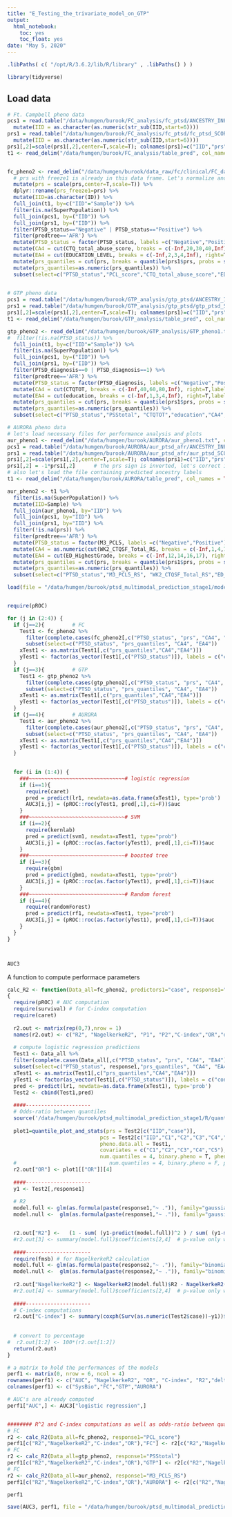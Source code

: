 ```yaml
---
title: "E_Testing_the_trivariate_model_on_GTP"
output:
  html_notebook:
    toc: yes
    toc_float: yes
date: "May 5, 2020"
---
```



```r
.libPaths( c( "/opt/R/3.6.2/lib/R/library" , .libPaths() ) )
```

```r
library(tidyverse)
```


## Load data

```r
# Ft. Campbell pheno data
pcs1 = read.table("/data/humgen/burook/FC_analysis/fc_ptsd/ANCESTRY_INFORMATIVE_DIMENSIONS.mds", header = TRUE) %>% 
  mutate(IID = as.character(as.numeric(str_sub(IID,start=6)))) 
prs1 = read.table("/data/humgen/burook/FC_analysis/fc_ptsd/fc_ptsd_SCORES_AT_BEST-FIT-PRS.txt", header = TRUE) %>% 
  mutate(IID = as.character(as.numeric(str_sub(IID,start=6))))
prs1[,2]=scale(prs1[,2],center=T,scale=T); colnames(prs1)=c("IID","prs");
t1 <- read_delim("/data/humgen/burook/FC_analysis/table_pred", col_names = TRUE, delim = " ") 


fc_pheno2 <- read_delim("/data/humgen/burook/data_raw/fc/clinical/FC_data_for_PGM.txt", col_names = TRUE, delim = "\t") %>%
  # prs with freeze1 is already in this data frame. Let's normalize and rename it.
  mutate(prs = scale(prs,center=T,scale=T)) %>% 
  dplyr::rename(prs_freeze1=prs) %>% 
  mutate(IID=as.character(ID)) %>% 
  full_join(t1, by=c("IID"="Sample")) %>% 
  filter(is.na(SuperPopulation)) %>% 
  full_join(pcs1, by=("IID")) %>% 
  full_join(prs1, by=("IID")) %>%  
  filter(PTSD_status=="Negative" | PTSD_status=="Positive") %>% 
  filter(predtree=='AFR') %>% 
  mutate(PTSD_status = factor(PTSD_status, labels =c("Negative","Positive"))) %>%
  mutate(CA4 = cut(CTQ_total_abuse_score, breaks = c(-Inf,20,30,40,Inf), right=T, labels = F)) %>% 
  mutate(EA4 = cut(EDUCATION_LEVEL, breaks = c(-Inf,2,3,4,Inf), right=T, labels = F)) %>% 
  mutate(prs_quantiles = cut(prs, breaks = quantile(prs1$prs, probs = seq(0, 1, 1/4)), include.lowest=T)) %>% 
  mutate(prs_quantiles=as.numeric(prs_quantiles)) %>% 
  subset(select=c("PTSD_status","PCL_score","CTQ_total_abuse_score","EDUCATION_LEVEL","CA4","EA4","prs","prs_quantiles", "prs_freeze1","C1","C2","C3","C4","C5","IID")) 
  
```



```r
# GTP pheno data
pcs1 = read.table("/data/humgen/burook/GTP_analysis/gtp_ptsd/ANCESTRY_INFORMATIVE_DIMENSIONS.mds", header = TRUE) 
prs1 = read.table("/data/humgen/burook/GTP_analysis/gtp_ptsd/gtp_ptsd_SCORES_AT_BEST-FIT-PRS.txt", header = TRUE) 
prs1[,2]=scale(prs1[,2],center=T,scale=T); colnames(prs1)=c("IID","prs");
t1 <- read_delim("/data/humgen/burook/GTP_analysis/table_pred", col_names = TRUE, delim = " ")

gtp_pheno2 <- read_delim("/data/humgen/burook/GTP_analysis/GTP_pheno1.txt", col_names = TRUE, delim = "\t") %>% 
#  filter(!is.na(PTSD_status)) %>% 
  full_join(t1, by=c("IID"="Sample")) %>% 
  filter(is.na(SuperPopulation)) %>% 
  full_join(pcs1, by=("IID")) %>% 
  full_join(prs1, by=("IID")) %>% 
  filter(PTSD_diagnosis==0 | PTSD_diagnosis==1) %>% 
  filter(predtree=='AFR') %>% 
  mutate(PTSD_status = factor(PTSD_diagnosis, labels =c("Negative","Positive"))) %>% 
  mutate(CA4 = cut(CTQTOT, breaks = c(-Inf,40,60,80,Inf), right=T,labels = F)) %>%
  mutate(EA4 = cut(education, breaks = c(-Inf,1,3,4,Inf), right=T,labels = F)) %>% 
  mutate(prs_quantiles = cut(prs, breaks = quantile(prs1$prs, probs = seq(0, 1, 1/4)), include.lowest=T)) %>% 
  mutate(prs_quantiles=as.numeric(prs_quantiles)) %>% 
  subset(select=c("PTSD_status","PSStotal", "CTQTOT","education","CA4","EA4","prs","prs_quantiles","C1","C2","C3","C4","C5","IID")) 

```


```r
# AURORA pheno data
# let's load necessary files for performance analysis and plots
aur_pheno1 <- read_delim("/data/humgen/burook/AURORA/aur_pheno1.txt", col_names = TRUE, delim = "\t")
pcs1 = read.table("/data/humgen/burook/AURORA/aur_ptsd_afr/ANCESTRY_INFORMATIVE_DIMENSIONS.mds", header = TRUE)
prs1 = read.table("/data/humgen/burook/AURORA/aur_ptsd_afr/aur_ptsd_SCORES_AT_BEST-FIT-PRS.txt", header = TRUE)
prs1[,2]=scale(prs1[,2],center=T,scale=T); colnames(prs1)=c("IID","prs");
prs1[,2] = -1*prs1[,2]      # the prs sign is inverted, let's correct it
# also let's load the file containing predicted ancestry labels
t1 <- read_delim("/data/humgen/burook/AURORA/table_pred", col_names = TRUE, delim = " ")

aur_pheno2 <- t1 %>% 
  filter(is.na(SuperPopulation)) %>% 
  mutate(IID=Sample) %>% 
  full_join(aur_pheno1, by="IID") %>% 
  full_join(pcs1, by="IID") %>% 
  full_join(prs1, by="IID") %>% 
  filter(!is.na(prs)) %>% 
  filter(predtree=='AFR') %>% 
  mutate(PTSD_status = factor(M3_PCL5, labels =c("Negative","Positive"))) %>% 
  mutate(CA4 = as.numeric(cut(WK2_CTQSF_Total_RS, breaks = c(-Inf,1,4,7,9), right=T))) %>% 
  mutate(EA4 = cut(ED_HighestGrade, breaks = c(-Inf,12,14,16,17), right=T,labels = F)) %>% 
  mutate(prs_quantiles = cut(prs, breaks = quantile(prs1$prs, probs = seq(0, 1, 1/4)), include.lowest=T)) %>% 
  mutate(prs_quantiles=as.numeric(prs_quantiles)) %>% 
  subset(select=c("PTSD_status","M3_PCL5_RS", "WK2_CTQSF_Total_RS","ED_HighestGrade","CA4","EA4","prs","prs_quantiles","C1","C2","C3","C4","C5","IID"))

```


```r
load(file = "/data/humgen/burook/ptsd_multimodal_prediction_stage1/model1.RData")


require(pROC)

for (j in (2:4)) {
  if (j==2){         # FC
    Test1 <- fc_pheno2 %>% 
      filter(complete.cases(fc_pheno2[,c("PTSD_status", "prs", "CA4", "EA4")])) %>% 
      subset(select=c("PTSD_status", "prs_quantiles", "CA4", "EA4")) 
    xTest1 <- as.matrix(Test1[,c("prs_quantiles","CA4","EA4")])
    yTest1 <- factor(as_vector(Test1[,c("PTSD_status")]), labels = c("control","case"))
  }
  if (j==3){         # GTP
    Test1 <- gtp_pheno2 %>% 
      filter(complete.cases(gtp_pheno2[,c("PTSD_status", "prs", "CA4", "EA4")])) %>% 
      subset(select=c("PTSD_status", "prs_quantiles", "CA4", "EA4")) 
    xTest1 <- as.matrix(Test1[,c("prs_quantiles","CA4","EA4")])
    yTest1 <- factor(as_vector(Test1[,c("PTSD_status")]), labels = c("control","case"))
  }
  if (j==4){         # AURORA
    Test1 <- aur_pheno2 %>% 
      filter(complete.cases(aur_pheno2[,c("PTSD_status", "prs", "CA4", "EA4")])) %>% 
      subset(select=c("PTSD_status", "prs_quantiles", "CA4", "EA4")) 
    xTest1 <- as.matrix(Test1[,c("prs_quantiles","CA4","EA4")])
    yTest1 <- factor(as_vector(Test1[,c("PTSD_status")]), labels = c("control","case"))
  }

  
  for (i in (1:4)) {
    ###~~~~~~~~~~~~~~~~~~~~~~~~~~~~~~~# logistic regression
    if (i==1){          
      require(caret)
      pred = predict(lr1, newdata=as.data.frame(xTest1), type='prob')
      AUC3[i,j] = (pROC::roc(yTest1, pred[,1],ci=F))$auc
    }
    ###~~~~~~~~~~~~~~~~~~~~~~~~~~~~~~~# SVM
    if (i==2){          
      require(kernlab)   
      pred = predict(svm1, newdata=xTest1, type="prob")
      AUC3[i,j] = (pROC::roc(as.factor(yTest1), pred[,1],ci=T))$auc
    }
    ###~~~~~~~~~~~~~~~~~~~~~~~~~~~~~~~# boosted tree
    if (i==3){          
      require(gbm)   
      pred = predict(gbm1, newdata=xTest1, type="prob")
      AUC3[i,j] = (pROC::roc(as.factor(yTest1), pred[,1],ci=T))$auc
    }
    ###~~~~~~~~~~~~~~~~~~~~~~~~~~~~~~~# Random forest
    if (i==4){          
      require(randomForest)
      pred = predict(rf1, newdata=xTest1, type="prob")
      AUC3[i,j] = (pROC::roc(as.factor(yTest1), pred[,1],ci=T))$auc
    }
  }
}



AUC3

```


A function to compute performace parameters
```r
calc_R2 <- function(Data_all=fc_pheno2, predictors1="case", response1="PCL_score", response2="PTSD_status", covariates = c("C1","C2","C3","C4","C5"))
{
  require(pROC) # AUC computation
  require(survival) # for C-index computation
  require(caret)
  
  r2.out <- matrix(rep(0,7),nrow = 1)
  names(r2.out) <- c("R2", "NagelkerkeR2", "P1", "P2","C-index","OR","delta")
  
  # compute logistic regression predictions
  Test1 <- Data_all %>% 
  filter(complete.cases(Data_all[,c("PTSD_status", "prs", "CA4", "EA4")])) %>% 
  subset(select=c("PTSD_status", response1,"prs_quantiles", "CA4", "EA4","C1","C2","C3","C4","C5","IID")) 
  xTest1 <- as.matrix(Test1[,c("prs_quantiles","CA4","EA4")])
  yTest1 <- factor(as_vector(Test1[,c("PTSD_status")]), labels = c("control","case"))
  pred <- predict(lr1, newdata=as.data.frame(xTest1), type='prob')
  Test2 <- cbind(Test1,pred)
  
  ####---------------------
  # Odds-ratio between quantiles
  source('/data/humgen/burook/ptsd_multimodal_prediction_stage1/R/quantile_plot_and_stats.R')
  
  plot1=quantile_plot_and_stats(prs = Test2[c("IID","case")], 
                              pcs = Test2[c("IID","C1","C2","C3","C4","C5")], 
                              pheno.data.all = Test1, 
                              covariates = c("C1","C2","C3","C4","C5"),
                              num.quantiles = 4, binary.pheno = T, pheno.name = "PTSD_status")
  #                              num.quantiles = 4, binary.pheno = F, pheno.name = "CAPSTOT_cur")
  r2.out["OR"] <- plot1[["OR"]][4]
  
  ####---------------------
  y1 <- Test2[,response1]
  
  # R2
  model.full <- glm(as.formula(paste(response1,"~ .")), family="gaussian", data = Test2[,c(response1, predictors1, covariates)])
  model.null <-  glm(as.formula(paste(response1,"~ .")), family="gaussian", data = Test2[,c(response1, covariates)])


  r2.out["R2"] <-   (1 - sum( (y1-predict(model.full))^2 ) / sum( (y1-mean(y1))^2 )  ) - (1 - sum( (y1-predict(model.null))^2 ) / sum( (y1-mean(y1))^2 )  )
  #r2.out[3] <- summary(model.full)$coefficients[2,4]  # p-value only when there is only one predictor variable
  
  ####---------------------
  require(fmsb) # for NagelkerkeR2 calculation
  model.full <- glm(as.formula(paste(response2,"~ .")), family="binomial", data = Test2[,c(response2, predictors1, covariates)])
  model.null <-  glm(as.formula(paste(response2,"~ .")), family="binomial", data = Test2[,c(response2, covariates)])
  
  r2.out["NagelkerkeR2"] <- NagelkerkeR2(model.full)$R2 - NagelkerkeR2(model.null)$R2
  #r2.out[4] <- summary(model.full)$coefficients[2,4]  # p-value only when there is only one predictor variable
  
  ####---------------------
  # C-index computations
  r2.out["C-index"] <- summary(coxph(Surv(as.numeric(Test2$case))~y1))$concordance["C"]
  
  
  # convert to percentage
#  r2.out[1:2] <- 100*(r2.out[1:2])
  return(r2.out)
}

```


```r
# a matrix to hold the performances of the models
perf1 <- matrix(0, nrow = 6, ncol = 4)
rownames(perf1) <- c("AUC", "NagelkerkeR2", "OR", "C-index", "R2","delta")
colnames(perf1) <- c("SysBio","FC","GTP","AURORA")

# AUC's are already computed
perf1["AUC",] <- AUC3["logistic regression",]


######## R^2 and C-index computations as well as odds-ratio between quantiles
# FC
r2 <- calc_R2(Data_all=fc_pheno2, response1="PCL_score")
perf1[c("R2","NagelkerkeR2","C-index","OR"),"FC"] <- r2[c("R2","NagelkerkeR2","C-index","OR")]
# FC
r2 <- calc_R2(Data_all=gtp_pheno2, response1="PSStotal")
perf1[c("R2","NagelkerkeR2","C-index","OR"),"GTP"] <- r2[c("R2","NagelkerkeR2","C-index","OR")]
# FC
r2 <- calc_R2(Data_all=aur_pheno2, response1="M3_PCL5_RS")
perf1[c("R2","NagelkerkeR2","C-index","OR"),"AURORA"] <- r2[c("R2","NagelkerkeR2","C-index","OR")]

perf1
```



```r
save(AUC3, perf1, file = "/data/humgen/burook/ptsd_multimodal_prediction_stage1/model1_perf.RData")
```




